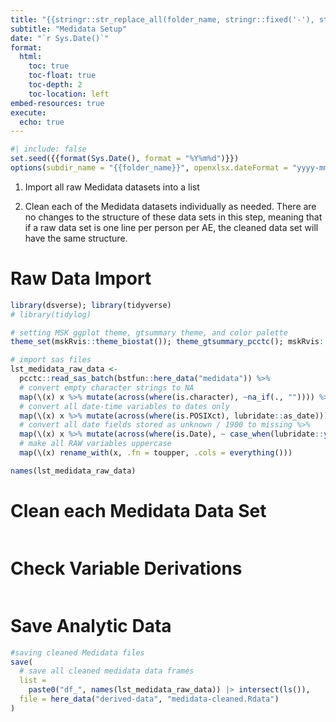 ```yaml
---
title: "{{stringr::str_replace_all(folder_name, stringr::fixed('-'), stringr::fixed(' '))}}"
subtitle: "Medidata Setup"
date: "`r Sys.Date()`"
format:
  html:
    toc: true
    toc-float: true
    toc-depth: 2
    toc-location: left
embed-resources: true
execute: 
  echo: true
---
```


```r
#| include: false
set.seed({{format(Sys.Date(), format = "%Y%m%d")}})
options(subdir_name = "{{folder_name}}", openxlsx.dateFormat = "yyyy-mm-dd")
```

1. Import all raw Medidata datasets into a list

1. Clean each of the Medidata datasets individually as needed. There are no changes to the structure of these data sets in this step, meaning that if a raw data set is one line per person per AE, the cleaned data set will have the same structure.

# Raw Data Import

```r
library(dsverse); library(tidyverse)
# library(tidylog)

# setting MSK ggplot theme, gtsummary theme, and color palette
theme_set(mskRvis::theme_biostat()); theme_gtsummary_pcctc(); mskRvis::set_msk_palette()

# import sas files
lst_medidata_raw_data <-
  pcctc::read_sas_batch(bstfun::here_data("medidata")) %>%
  # convert empty character strings to NA
  map(\(x) x %>% mutate(across(where(is.character), ~na_if(., "")))) %>%
  # convert all date-time variables to dates only 
  map(\(x) x %>% mutate(across(where(is.POSIXct), lubridate::as_date))) %>% 
  # convert all date fields stored as unknown / 1900 to missing %>% 
  map(\(x) x %>% mutate(across(where(is.Date), ~ case_when(lubridate::year(.) == 1900 ~ NA_Date_, TRUE ~ .)))) |> 
  # make all RAW variables uppercase
  map(\(x) rename_with(x, .fn = toupper, .cols = everything()))

names(lst_medidata_raw_data)

```

# Clean each Medidata Data Set

```r

```


# Check Variable Derivations

```r

```

# Save Analytic Data

```r
#saving cleaned Medidata files
save(
  # save all cleaned medidata data frames
  list = 
    paste0("df_", names(lst_medidata_raw_data)) |> intersect(ls()),
  file = here_data("derived-data", "medidata-cleaned.Rdata")
)
```
